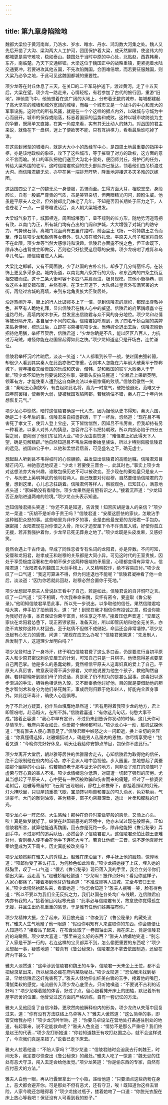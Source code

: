 ```yaml
---
---
---
```

title: 第九章身陷险地
---




魏都大梁位于黄河南岸，乃洛水、岁水、睢水、丹水、鸿沟数大河集之处。魏人又先后开凿了大沟、梁沟两大人工护河，团团保护着大梁，成天然屏障，使这伟大的都城更是易守难攻，稳如泰山。魏国处于当时中原的中心处，北贴赵，西靠韩秦，东齐，南临楚。乃天下交通枢钮。大梁这位于魏国正中的战略重镇，更紧扼着水陆交通要冲，若要进攻其他五国，不先攻陷魏国，会困难倍增，而若要征服魏国，则大梁乃必争之地，于此可见这魏国都城的重要性。

项少龙等在封丘休息了三天，在关□的二千军马护送下，渡过黄河，走了十五天后，大梁在望。项少龙一路走来，心情轻松，有若参加了古代的旅行团，重游“旧地”。神驰意飞中，他驰想着在这广阔的大地上，分布着无数的城市，每城都建起了高大坚实的城墙和城外宽阔的城壕，而每一个城市又是一个战斗的中心和庞大的军事设施。这时代的所有风骚，就是在一个个这样的据点内外，以破城与守城为中心而展开。城市的保存或陷落，标志着国家的运势和成败。这种以城市攻防战为主的争霸，既简单又直接，在某一角度来看，实有其无比动人的魅力。对战国的君主来说，就像在下一盘棋，迷上了便欲罢不能，只有互拚棋力，看看最后谁吃掉了谁。

在这些封闭型的城墙内，就是大大小小的政经军中心，是四周土地最重要的指挥中枢，亦是该地政权的象征，攻下了这些城市，等于摧毁了对方的政权，这方面的意义不言而喻。关口的军队把他们送至大沟北十里处，便回师封丘，将护行的任务，转给大梁外围的驻军。这时信陵君欢迎的先头部队亦已抵达，领着他们由吊桥渡过大沟。而信陵君魏无忌，亦早在另一端排开阵势，隆重地迎接这多灾多难的送嫁团。

这战国四公子之一的魏无忌一身便服，策骑而至。生得方面大耳，相貌堂堂，身段颀长，自有一股威严尊贵的气质，虽是笑容亲切，但两眼精光闪闪，顾盼生威。他虽是平原夫人之弟，但外貌却比乃姊老了几年，不知是否因长期处于压力之下，人也苍老了一点。一番寒暄说话后，众人朝大梁城进发。

大梁城气象万千，城郭相连，周围城壕宽广，呈不规则的长方形，随地势河道弯拐有致，以南门为正，所有城门均有凸出的门阙和护城，大大增强了对城门的防守力，气势磅石薄。离城门北面尚有五里许路时，前面尘土飞扬，一将持魏王之令而至，传旨除项少龙和赵倩等女眷外，馀人须在城外扎营。平原夫人母子和家将自然不在此限。项少龙等当然大感惊诧和没趣。信陵君亦面露不悦之色，但王命既下，除非决心违背或立即做反，否则也只好接受这屈辱的安排。项少龙吩咐了成胥和乌卓几句后，随信陵君进入大梁。

大梁比之邯郸，又有不同面貌，少了赵国的古朴宏伟，却多了几分绮丽纤巧。在装饰上更见多采多姿。城内街道，以南北向八条并行的大街，和东西向的四条主街互相交错而成。这十二条大街可容十多匹马并肩而进，极具规模。其他小街横巷，则依这些主街交错布置，井然有序。在卫士开道下，大队经过皇宫外布满官署的大街，再绕过宫城的高墙，来到东北角贵族大臣聚居处。

沿途热闹升平，街上的行人比邯郸多上了一倍，见到信陵君的旗帜，都现出尊敬神色，甚至有人跪地礼拜，显出信陵君在魏人心中的威望。信陵君的府第巍峨矗立在道路尽处，高墙内树木参天，益发显出信陵君与众不同的身分地位。项少龙和赵倩等被分隔开来。各自居于不同的院落。信陵君招呼周到，派了四名千娇百媚的美婢来贴身侍候，梳洗过后，立即在书斋接见项少龙。当侍婢全退出去后，信陵君殷勤招待他用膳，举杯互贺后，信陵君道：“少龙你确是不凡，能以区区八百人，力抗过万马贼，难怪你能在赵国冒起得如此之快。”项少龙知道这只是开场白，连忙谦让。

信陵君举杯沉吟片晌后，淡淡一笑道：“人人都看到长平一战，使赵国由强转弱，却很少人看到其实秦人在此战亦伤亡惨重，否则本人怎能在六年前大破秦军于邯郸城下，翌年接着又给贵国的乐成和庆合，偕韩、楚和敝国的联军大败秦人于宁新。”项少龙不知他为何要说起这些事，硬着头皮拍马屁道：“全赖君上果断英明，领军有方，才能使秦人遭到这自商鞅变法以来最惨痛的败绩。”信陵君傲然一笑道：“秦昭王心胸狭窄，有白起如此名将，竟为一时意气，硬把他迫死，范睢又于四年前罢相，使秦势大弱，旋被我国攻陷陶郡，若我猜估不错，秦人在二十年内休想恢复元气。”

项少龙心中懔然，暗忖这信陵君确是一代人杰，因为据他从史书得知，秦灭六国，确是二十多年后的事。信陵君亲自把盏斟酒，干了一杯后，悠然道：“现在吕不韦害死了孝文王，使异人登上宝座，天下皆惴惴然，因知吕不韦厉害，但我却持有另一种看法，以秦人对外人的猜忌，怎容许吕不韦把持朝政，所以内部必陷于四分五裂之局，更削弱了他们东征的大业。”项少龙由衷赞道：“难怪君上如此得天下人望，确是见解精辟。”他自然知道吕不韦后来给秦始皇族诛，所以才特别佩服信陵君的远见。战国四公子中，以他和孟尝君居首，可见盛名之下，确无虚士。

想起赵人听到吕不韦得权时的心惊胆颤，益发显出信陵君的高瞻远瞩。信陵君双目精芒闪闪，神驰意远地叹道：“少龙！若要使三晋合一，此其时也。”事实上项少龙对这想法亦大有兴趣，谁敢包保历史不可以被改变。至少现在的秦始皇只是废人一个，与历史上英明神武的他判若两人。自己既要对付赵穆，自然要借助信陵君的力量，想到这里，心儿忐忑狂跳着。信陵君何等样人，察貌观色，已知其心，满意地点头道：“家姊确没有看错你，项少龙果然是有胆有识之人。”接着沉声道：“少龙知否正身陷进退两难的险境。”项少龙点头表示知道。

岂知信陵君摇头笑道：“你还不真是知道，告诉我！知否灰胡是谁人的亲信？”项少龙一呆道：“灰胡不是听命于贵王吗？”信陵君道：“安厘这胆怯的家伙，怎敢沾手这种触犯众怒的事。这些暗里为非作歹的事，全是由他最宠爱的龙阳君一手包办。据密报：龙阳君现在对你恨之入骨，所以才迫安厘下令不许贵属入城，好使你孤立无援，若非我强护着你，少龙早已死无葬身之地了。”项少龙既是头皮发麻，又感好笑。

竟然会遇上千古传诵，早成了同性恋者专有名词的龙阳君，亦是异数。不问可知，安厘和龙阳君，赵孝成王和赵穆的关系都是大同小异。可见这时代的王室贵族，因处于享受极度淫奢和生命朝不保夕这两种极端的矛盾里，心理都变得有异常人。信陵君道：“龙阳君名列魏国三大剑手榜上，人又精明狡诈，绝不容易应付。”项少龙叹了一口气道：“我这可算进不得，但为何连退也不能呢？”信陵君凝神看了他一会后，淡淡道：“因为你若就此回赵，赵穆必然会置你于死地。”

项少龙想起平原夫人曾说赵王看中了自己，若是如此，信陵君说的自非恫吓之言。叹了一口气道：“实不相瞒，今次我奉命来魏，实怀有密令，要盗取《鲁公秘录》。”他明知信陵君早悉此事，所以先一步说出，以争取他的信任。果然信陵君哈哈大笑，伸手拍了拍他肩头，道：“好！到现在我才相信你有投诚之意，假设你能为我好好办事，本君保证你荣华富贵，终生享之不尽。”接着压低声音道：“安厘这家伙在龙阳君怂恿下，现正密锣紧鼓，准备灭赵，所以即管灰胡和他全无关系，亦绝不肯放你这种人材回去。至于赵倩不但做不成储妃，命运还会非常凄惨。”项少龙泛起有心无力的感慨，问道：“那现在应怎么办呢？”信陵君微笑道：“先发制人，后发制于人，这道理少龙明白吗？”

项少龙登时出了一身冷汗，终于明白信陵君费了这么多口舌，仍是要进行当初平原夫人和少原君密议刺杀安厘王的计划，可知自己只是一只棋子。他愤怨得差点要掌自己两巴掌。他是多么的愚蠢幼稚，竟然相信平原夫人这毒妇真的爱上了自己。平原夫人真厉害，故意表现得不满少原君，又哄他说要为他生个孩子，教他陶然自醉。若非那晚听到她们母子的说话，真是死了仍不知为的是甚么回事。这毒妇以逐步渐进的手法，牺牲色相诱他入彀，又不断奉承他讨好他，目的就是要借助他的胆色才智剑术和身分为他们杀死魏王，事成后则归罪于他和赵人，好能完全置身事外。如此连环毒计，确使人心胆俱寒。

为了不启对方疑窦，扮作热血填膺地昂然道：“若有用得着我项少龙的地方，君上即管吩咐，赴汤蹈火，在所不辞。”信陵君喜道：“有你这几句话，何愁大事不成。”接着正容道：“我心中早有定计，不过仍未到告诉你发动的时候，这几天你可尽情享乐，我府内美女如云，你爱那个侍候都可以。”项少龙心中一动，趁机试探他道：“我有雅夫人便心满意足了。”信陵君眼中嫉怒之火一闪即逝，换上亲切的笑容道：“你真懂得选择，赵雅媚狐过人，确是男人私房内的恩物，你尽情享受吧！”接着又道：“今晚你先好好休息，明天让我给你安排点节目，包保你不虚此行。”

项少龙离开大堂后，朝赵雅等居住的优雅房舍走去，心知信陵君为取得他的信任，绝不会限制他在府内的活动，亦不会派人暗中监视他。步入园里，忽地想起了美蚕娘那个幽静的小山谷，假若能终老于那与世无争的地方，岂非没了现在的烦恼吗？虚荣与野心真的害人不浅。项少龙情绪忽尔低落，对周遭一切起了强烈的厌倦。尤其当想起了平原夫人，心中更有一种因被欺骗和伤害而来的痛楚。经过了一排婆娑老树后，赵雅等寄居的“飞云阁”出现眼前，廊柱上和檐脊下，都挂着照明的灯笼，灯火掩映里，只见屋顶重檐飞歇，宝顶饰以吻兽和覆瓦的勾头滴水，色彩艳丽，气派豪华。大门的雕刻油漆，甚为精美，窗子均帘幕深垂，透出一片柔和朦胧的灯光。

项少龙心中一阵茫然，大生感触！那种在奇异时空做梦般的感觉，又涌上心头。唉！真是做梦就好了。纵使在赵国最恶劣的环境中，他亦未试过现在般颓丧。正如信陵君所言，就算他能逃离魏国，回去亦是死路一条，除非他能把《鲁公秘录》弄到手中。不过那时的追兵队伍，必然会多了信陵君翟人。这信陵君恐怕比魏王更难对付，否则秦人便不会在他手下连吃大亏了。若真让他统一三晋，说不定他真能代秦始皇成为天下霸主。历史真能被改变吗？

项少龙颓然躺在雅夫人的秀榻上。赵雅在床沿坐下，伸手抚上他的脸颊，惊惶地道：“项郎你受了甚么打击，为何脸色如此难看。”项少龙把她搂了上床，埋入她的酥胸里，叹了一口气道：“假若《鲁公秘录》现已落入我的手里，我会立刻带你们偷出大梁，远走高飞。”赵雅娇躯轻颤道：“少龙啊！振作点好吗？看见你这样子，人家心都痛了。”接着凑到他耳边轻柔道：“不准成胥等人进城，完全与安□王无关。”项少龙愕然抬起头来，看着她道：“你怎会知道？”雅夫人抿嘴一笑，脸有得色道：“所以不要以为我们全无反抗之力，我们赵国在各处均广布线眼，连信陵君府内亦有我的人。”接着俏目闪起寒光道：“此事必与信陵君有关，故意使你觉得孤立无援，并且生出危机重重的感觉，于是惟有任他们姊弟摆布你。”

项少龙精神大振，坐了起来，双目放光道：“你查到了《鲁公秘录》的藏处没有。”雅夫人生气地瞪了他一眼道：“假设你明知有人来盗取你的东西，你会随便让人知道吗？”接着站了起来，在布囊处取了一卷图轴出来，摊在床上，竟是信陵君府的鸟瞰图。项少龙大喜道：“那里来这么好的东西？”雅夫人娇媚地笑道：“别忘了人家是干那一行的。若连这样的宝贝都弄不到，怎么偷更重要的东西呢？”项少龙想起一事，疑惑地道：“若真有《鲁公秘录》，信陵君怎不拿去依图制造，还留在府内干甚么？”

雅夫人淡然道：“这牵涉到信陵君和魏王的斗争，信陵君一天未坐上王位，都不会把秘录拿出来，所以秘录必藏在府内某隐秘处。”项少龙叹道：“恐怕我未找到秘录，早给信陵君这奸鬼害死了。”雅夫人倏地伸出纤美白皙的玉手，掩着他的嘴巴，滑腻柔软的感觉，电流般传入项少龙心底里去。只听她嗔道：“不要说不吉利的话好吗？”项少龙嗅着她的体香，好过了点，留心细看摊开床上的图轴，默记着所有屋宇房舍的位置，他曾受过这方面的严格训练，自有一套记忆的方法。

雅夫人见他回复了自信冷静，更欣然向他解释府内的形势。项少龙终从失落中回复过来，道：“你有没有方法联络上乌卓等人？”雅夫人傲然道：“这么简单的事，即管交给我办吧！”项少龙沉吟半晌，道：“你要乌卓设法在营地处打条通往别处的地道，有起事来，说不定能救命呢？”雅夫人色变道：“情势不是那么严重吧？我们终是赵王的代表…”项少龙打断她道：“你若知道魏王有攻打赵国之心，就不会这样说了，今次我们真是来错了。”说着已走下床去。

雅夫人拉着他道：“不陪人家吗？”项少龙道：“信陵君随时会迫我去行刺魏王，时间无多，我定要尽快查出《鲁公秘录》的藏处。”雅夫人吃了一惊道：“魏无忌的住处有恶犬守卫，闯入去定会给他发觉。”项少龙笑道：“你是偷东西的专家，自然有应付恶犬的方法。”

雅夫人白他一眼，再从行囊里拿出一个小瓶，递给他道：“只要洒点这些药粉在身上，恶犬都会避开你。可是那处不但有恶犬，还有守卫，唉！既知道你这样去冒险，人家今晚还怎睡得着？”项少龙接过瓶子，搂着她吻了一口道：“你脱光衣服在床上放心等我吧！保证没有人可看到我的影子。”